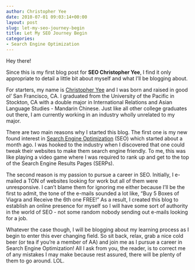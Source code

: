 ```yaml
---
author: Christopher Yee
date: 2010-07-01 09:03:14+00:00
layout: post
slug: let-my-seo-journey-begin
title: Let My SEO Journey Begin
categories:
- Search Engine Optimization
---
```


Hey there!

Since this is my first blog post for **SEO Christopher Yee**, I find it only appropriate to detail a little bit about myself and what I'll be blogging about.

For starters, my name is [Christopher Yee](http://www.christopheryee.org/) and I was born and raised in good ol' San Francisco, CA. I graduated from the University of the Pacific in Stockton, CA with a double major in International Relations and Asian Language Studies - Mandarin Chinese. Just like all other college graduates out there, I am currently working in an industry wholly unrelated to my major.

There are two main reasons why I started this blog. The first one is my new found interest in [Search Engine Optimization](http://www.christopheryee.org/category/search-engine-optimization/) (SEO) which started about a month ago. I was hooked to the industry when I discovered that one could tweak their websites to make them search engine friendly. To me, this was like playing a video game where I was required to rank up and get to the top of the Search Engine Results Pages (SERPs).



The second reason is my passion to pursue a career in SEO. Initially, I e-mailed a TON of websites looking for work but all of them were unresponsive. I can't blame them for ignoring me either because I'll be the first to admit, the tone of the e-mails sounded a lot like, "Buy 5 Boxes of Viagra and Receive the 6th one FREE!" As a result, I created this blog to establish an online presence for myself so I will have some sort of authority in the world of SEO - not some random nobody sending out e-mails looking for a job.

Whatever the case though, I will be blogging about my learning process as I begin to enter this ever changing field. So sit back, relax, grab a nice cold beer (or tea if you're a member of AA) and join me as I pursue a career in Search Engine Optimization! All I ask from you, the reader, is to correct me of any mistakes I may make because rest assured, there will be plenty of them to go around. LOL.
